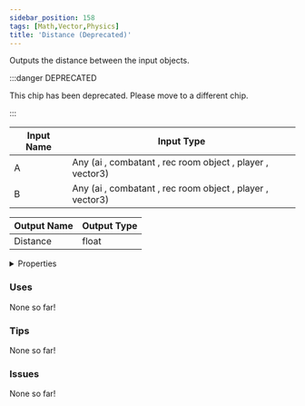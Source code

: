 ```yaml
---
sidebar_position: 158
tags: [Math,Vector,Physics]
title: 'Distance (Deprecated)'
---
```


Outputs the distance between the input objects.

:::danger DEPRECATED

This chip has been deprecated. Please move to a different chip.

:::




<EsbSvg />

| Input Name | Input Type |
|-----------|-----------|
| A | Any (ai , combatant , rec room object , player , vector3) |
| B | Any (ai , combatant , rec room object , player , vector3) |

| Output Name | Output Type |
|-----------|-----------|
| Distance | float |


<details>
  <summary>Properties</summary>
  <div>
    <div>
    <table>
      <thead>
        <tr>
          <th>Is beta required?</th>
          <th>❌</th>
        </tr>
        <tr>
          <th>Is this chip a trolling risk?</th>
          <th>❌</th>
        </tr>
        <tr>
          <th>Is this chip a role assignment risk?</th>
          <th>❌</th>
        </tr>
        <tr>
          <th>Chip UUID</th>
          <th>182e1ae2-1183-4741-af6e-f307b788a857</th>
        </tr>
      </thead>
    </table>
    </div>
  </div>
</details>

### Uses

None so far!

### Tips

None so far!

### Issues

None so far!